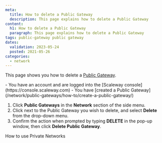 ```yaml
---
meta:
  title: How to delete a Public Gateway
  description: This page explains how to delete a Public Gateway
content:
  h1: How to delete a Public Gateway
  paragraph: This page explains how to delete a Public Gateway
tags: public-gateway public gateway
dates:
  validation: 2023-05-24
  posted: 2021-05-26
categories:
  - network
---
```


This page shows you how to delete a [Public Gateway](/network/public-gateways/concepts/#public-gateway).

<Macro id="iam-requirements" />

<Message type="requirement">
  - You have an account and are logged into the [Scaleway console](https://console.scaleway.com)
  - You have [created a Public Gateway](/network/public-gateways/how-to/create-a-public-gateway/)
</Message>

1. Click **Public Gateways** in the **Network** section of the side menu.
2. Click <Icon name="more" /> next to the Public Gateway you wish to delete, and select **Delete** from the drop-down menu.
    <Lightbox src="scaleway-delete-gw.webp" alt="" />
3. Confirm the action when prompted by typing **DELETE** in the pop-up window, then click **Delete Public Gateway**.

<Navigation title="See Also">
  <PreviousButton to="/network/public-gateways/how-to/use-private-networks/">How to use Private Networks</PreviousButton>
</Navigation>

